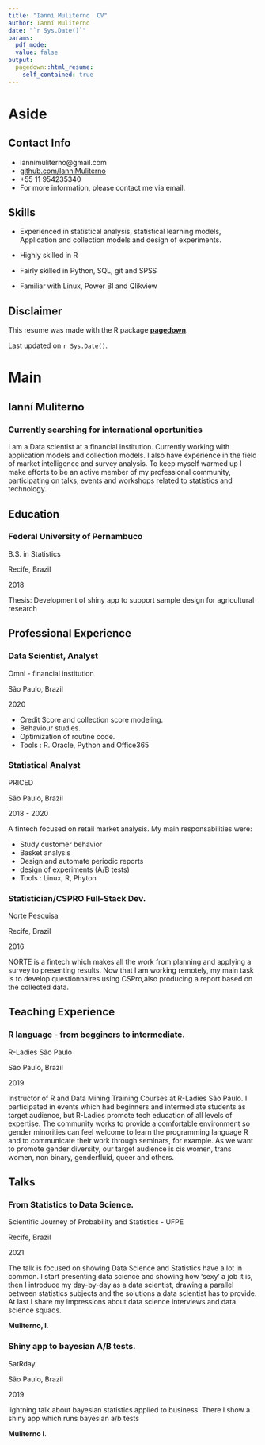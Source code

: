 ```yaml
---
title: "Ianní Muliterno  CV"
author: Ianní Muliterno
date: "`r Sys.Date()`"
params:
  pdf_mode:
  value: false
output:
  pagedown::html_resume:
    self_contained: true
---
```


Aside
================================================================================




Contact Info {#contact}
--------------------------------------------------------------------------------

- <i class="fa fa-envelope"></i> iannimuliterno@gmail.com
- <i class="fa fa-github"></i> [github.com/IanniMuliterno](https://github.com/IanniMuliterno)
- <i class="fa fa-phone"></i> +55 11 954235340
- For more information, please contact me via email.


Skills {#skills}
--------------------------------------------------------------------------------

- Experienced in statistical analysis, statistical learning models, Application and collection models and design of experiments.

- Highly skilled in R

- Fairly skilled in Python, SQL, git and SPSS

- Familiar with Linux, Power BI and Qlikview


Disclaimer {#disclaimer}
--------------------------------------------------------------------------------

This resume was made with the R package [**pagedown**](https://github.com/rstudio/pagedown).

Last updated on `r Sys.Date()`.



Main
================================================================================

Ianní Muliterno {#title}
--------------------------------------------------------------------------------

### Currently searching for international oportunities

I am a Data scientist at a financial institution. Currently working with application models and collection models. I also have experience in the field of market intelligence and survey analysis.
To keep myself warmed up I make efforts to be an active member of my professional community, participating on talks, events and workshops related to statistics and technology.


Education {data-icon=graduation-cap data-concise=true}
--------------------------------------------------------------------------------

### Federal University of Pernambuco

B.S. in Statistics

Recife, Brazil

2018

Thesis: Development of shiny app to support sample design for agricultural research


Professional Experience {data-icon=suitcase}
--------------------------------------------------------------------------------

### Data Scientist, Analyst
Omni - financial institution

São Paulo, Brazil

2020

- Credit Score and collection score modeling.
- Behaviour studies.
- Optimization of routine code.
- Tools : R. Oracle, Python and Office365


### Statistical Analyst
PRICED

São Paulo, Brazil

2018 - 2020

A fintech focused on retail market analysis. My main responsabilities were:

- Study customer behavior
- Basket  analysis
- Design and automate periodic reports 
- design of experiments (A/B tests)
- Tools : Linux, R, Phyton

### Statistician/CSPRO Full-Stack Dev.
Norte Pesquisa

Recife, Brazil

2016

NORTE is a fintech which makes all the work from planning and applying a survey to presenting results. Now that I am working remotely, my main task is to develop questionnaires using CSPro,also producing a report based on the collected data.


Teaching Experience {data-icon=chalkboard-teacher}
--------------------------------------------------------------------------------

### R language - from begginers to intermediate.
R-Ladies São Paulo

São Paulo, Brazil

2019

Instructor of R and Data Mining Training Courses at R-Ladies São Paulo. I participated in events which had beginners and intermediate students as target audience, but R-Ladies promote tech education of all levels of expertise.
The community works to provide a comfortable environment so gender minorities can feel welcome to learn the programming language R and to communicate their work through seminars, for example.
As we want to promote gender diversity, our target audience is cis women, trans women, non binary, genderfluid, queer and others.


Talks {data-icon=file}
--------------------------------------------------------------------------------
### From Statistics to Data Science.
Scientific Journey of Probability and Statistics - UFPE

Recife, Brazil

2021

The talk is focused on showing Data Science and Statistics have a lot in common. I start presenting data science and showing how 'sexy' a job it is, then I introduce my day-by-day as a data scientist, drawing a  parallel between statistics subjects and the solutions a data scientist has to provide. At last I share my impressions about data science interviews and data science squads.

**Muliterno, I**.
  
### Shiny app to bayesian A/B tests.
SatRday 

São Paulo, Brazil

2019

lightning talk about bayesian statistics applied to business. There I show a shiny app which runs bayesian a/b tests

**Muliterno I**.

